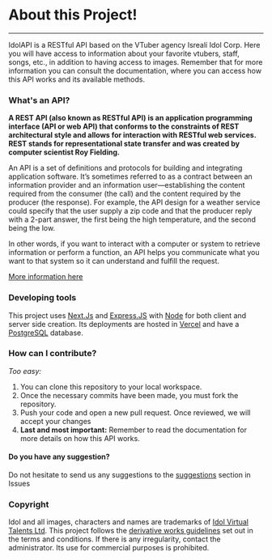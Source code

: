 # About this Project!
---

IdolAPI is a RESTful API based on the VTuber agency Isrealí Idol Corp. Here you will have access
to information about your favorite vtubers, staff, songs, etc., in addition to having access to
images. Remember that for more information you can consult the documentation, where you can access
how this API works and its available methods.

### **What's an API?**

**A REST API (also known as RESTful API) is an application programming interface (API or web API) 
that conforms to the constraints of REST architectural style and allows for interaction with
RESTful web services. REST stands for representational state transfer and was created by
computer scientist Roy Fielding.**

An API is a set of definitions and protocols for building and integrating application software. 
It’s sometimes referred to as a contract between an information provider and an information 
user—establishing the content required from the consumer (the call) and the content required by
the producer (the response). For example, the API design for a weather service could specify that 
the user supply a zip code and that the producer reply with a 2-part answer, the first being the
high temperature, and the second being the low.  

In other words, if you want to interact with a computer or system to retrieve information or perform
a function, an API helps you communicate what you want to that system so it can understand and fulfill
the request.

[More information here](https://www.redhat.com/en/topics/api/what-is-a-rest-api)

### **Developing tools**

This project uses [Next.Js](https://nextjs.org/) and [Express.JS](https://expressjs.com/) 
with [Node](https://nodejs.org/) for both client and server side creation. Its deployments are 
hosted in [Vercel](https://vercel.com/) and have a [PostgreSQL](https://www.postgresql.org/) database.

### **How can I contribute?**

_Too easy:_
1) You can clone this repository to your local workspace.
2) Once the necessary commits have been made, you must fork the repository.
3) Push your code and open a new pull request. Once reviewed, we will accept your changes 
4) **Last and most important:** Remember to read the documentation for more details on how this API works.

#### Do you have any suggestion?

Do not hesitate to send us any suggestions to the [suggestions](https://github.com/JoelLuna02/IdolAPI/issues/1) section in Issues

### **Copyright**

Idol and all images, characters and names are trademarks of [Idol Virtual Talents Ltd](https://www.idol-company.com/).
This project follows the [derivative works guidelines](https://www.idol-company.com/tos) set out in the terms and
conditions. If there is any irregularity, contact the administrator. Its use for commercial purposes is prohibited.
​
